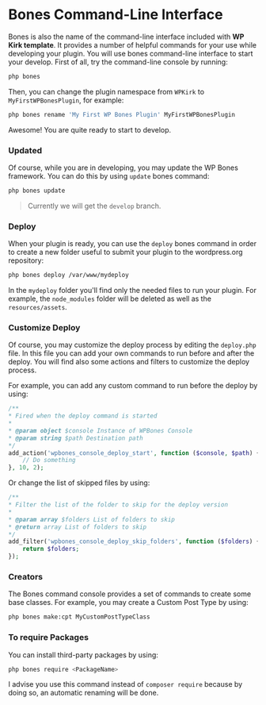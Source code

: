 
# Bones Command-Line Interface

Bones is also the name of the command-line interface included with **WP Kirk template**. It provides a number of helpful commands for your use while developing your plugin. You will use bones command-line interface to start your develop. First of all, try the command-line console by running:

```sh copy
php bones
```

Then, you can change the plugin namespace from `WPKirk` to `MyFirstWPBonesPlugin`, for example:

```sh copy
php bones rename 'My First WP Bones Plugin' MyFirstWPBonesPlugin
```

Awesome! You are quite ready to start to develop.

### Updated

Of course, while you are in developing, you may update the WP Bones framework. You can do this by using `update` bones command:

```sh copy
php bones update
```


> Currently we will get the `develop` branch.

### Deploy

When your plugin is ready, you can use the `deploy` bones command in order to create a new folder useful to submit your plugin to the wordpress.org repository:

```sh copy
php bones deploy /var/www/mydeploy
```

In the `mydeploy` folder you'll find only the needed files to run your plugin. For example, the `node_modules` folder will be deleted as well as the `resources/assets`.

### Customize Deploy

Of course, you may customize the deploy process by editing the `deploy.php` file. In this file you can add your own commands to run before and after the deploy. You will find also some actions and filters to customize the deploy process.

For example, you can add any custom command to run before the deploy by using:

```php copy
/**
* Fired when the deploy command is started
*
* @param object $console Instance of WPBones Console
* @param string $path Destination path
*/
add_action('wpbones_console_deploy_start', function ($console, $path) {
    // Do something
}, 10, 2);
```

Or change the list of skipped files by using:

```php copy
/**
* Filter the list of the folder to skip for the deploy version
*
* @param array $folders List of folders to skip
* @return array List of folders to skip
*/
add_filter('wpbones_console_deploy_skip_folders', function ($folders) {
    return $folders;
});
```

### Creators

The Bones command console provides a set of commands to create some base classes. For example, you may create a Custom Post Type by using:

```sh copy
php bones make:cpt MyCustomPostTypeClass
```

### To require Packages

You can install third-party packages by using:

```sh copy
php bones require <PackageName>
```

I advise you use this command instead of `composer require` because by doing so, an automatic renaming will be done.
